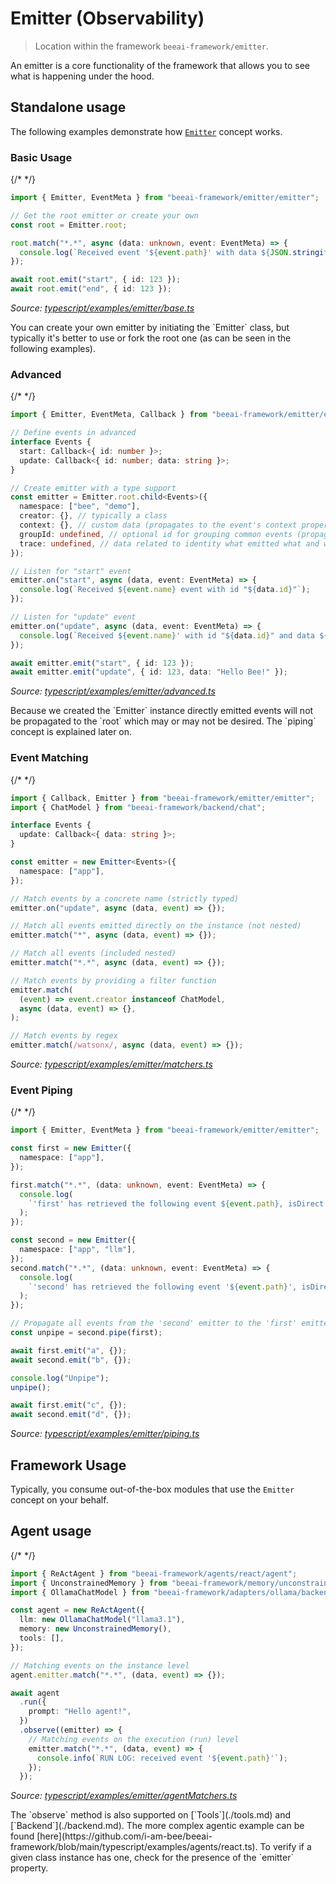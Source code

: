 # Emitter (Observability)

> Location within the framework `beeai-framework/emitter`.

An emitter is a core functionality of the framework that allows you to see what is happening under the hood.

## Standalone usage

The following examples demonstrate how [`Emitter`](https://github.com/i-am-bee/beeai-framework/blob/main/typescript/src/emitter/emitter.ts) concept works.

### Basic Usage

{/* <!-- embedme typescript/examples/emitter/base.ts --> */}

```ts
import { Emitter, EventMeta } from "beeai-framework/emitter/emitter";

// Get the root emitter or create your own
const root = Emitter.root;

root.match("*.*", async (data: unknown, event: EventMeta) => {
  console.log(`Received event '${event.path}' with data ${JSON.stringify(data)}`);
});

await root.emit("start", { id: 123 });
await root.emit("end", { id: 123 });
```

_Source: [typescript/examples/emitter/base.ts](https://github.com/i-am-bee/beeai-framework/blob/main/typescript/examples/emitter/base.ts)_

<Note>
You can create your own emitter by initiating the `Emitter` class, but typically it's better to use or fork the root one (as can be seen in the following examples).
</Note>

### Advanced

{/* <!-- embedme typescript/examples/emitter/advanced.ts --> */}

```ts
import { Emitter, EventMeta, Callback } from "beeai-framework/emitter/emitter";

// Define events in advanced
interface Events {
  start: Callback<{ id: number }>;
  update: Callback<{ id: number; data: string }>;
}

// Create emitter with a type support
const emitter = Emitter.root.child<Events>({
  namespace: ["bee", "demo"],
  creator: {}, // typically a class
  context: {}, // custom data (propagates to the event's context property)
  groupId: undefined, // optional id for grouping common events (propagates to the event's groupId property)
  trace: undefined, // data related to identity what emitted what and which context (internally used by framework's components)
});

// Listen for "start" event
emitter.on("start", async (data, event: EventMeta) => {
  console.log(`Received ${event.name} event with id "${data.id}"`);
});

// Listen for "update" event
emitter.on("update", async (data, event: EventMeta) => {
  console.log(`Received ${event.name}' with id "${data.id}" and data ${data.data}`);
});

await emitter.emit("start", { id: 123 });
await emitter.emit("update", { id: 123, data: "Hello Bee!" });
```

_Source: [typescript/examples/emitter/advanced.ts](https://github.com/i-am-bee/beeai-framework/blob/main/typescript/examples/emitter/advanced.ts)_

<Note>
Because we created the `Emitter` instance directly emitted events will not be propagated to the `root` which may or may not be desired.
The `piping` concept is explained later on.
</Note>

### Event Matching

{/* <!-- embedme typescript/examples/emitter/matchers.ts --> */}

```ts
import { Callback, Emitter } from "beeai-framework/emitter/emitter";
import { ChatModel } from "beeai-framework/backend/chat";

interface Events {
  update: Callback<{ data: string }>;
}

const emitter = new Emitter<Events>({
  namespace: ["app"],
});

// Match events by a concrete name (strictly typed)
emitter.on("update", async (data, event) => {});

// Match all events emitted directly on the instance (not nested)
emitter.match("*", async (data, event) => {});

// Match all events (included nested)
emitter.match("*.*", async (data, event) => {});

// Match events by providing a filter function
emitter.match(
  (event) => event.creator instanceof ChatModel,
  async (data, event) => {},
);

// Match events by regex
emitter.match(/watsonx/, async (data, event) => {});
```

_Source: [typescript/examples/emitter/matchers.ts](https://github.com/i-am-bee/beeai-framework/blob/main/typescript/examples/emitter/matchers.ts)_

### Event Piping

{/* <!-- embedme typescript/examples/emitter/piping.ts --> */}

```ts
import { Emitter, EventMeta } from "beeai-framework/emitter/emitter";

const first = new Emitter({
  namespace: ["app"],
});

first.match("*.*", (data: unknown, event: EventMeta) => {
  console.log(
    `'first' has retrieved the following event ${event.path}, isDirect: ${event.source === first}`,
  );
});

const second = new Emitter({
  namespace: ["app", "llm"],
});
second.match("*.*", (data: unknown, event: EventMeta) => {
  console.log(
    `'second' has retrieved the following event '${event.path}', isDirect: ${event.source === second}`,
  );
});

// Propagate all events from the 'second' emitter to the 'first' emitter
const unpipe = second.pipe(first);

await first.emit("a", {});
await second.emit("b", {});

console.log("Unpipe");
unpipe();

await first.emit("c", {});
await second.emit("d", {});
```

_Source: [typescript/examples/emitter/piping.ts](https://github.com/i-am-bee/beeai-framework/blob/main/typescript/examples/emitter/piping.ts)_

## Framework Usage

Typically, you consume out-of-the-box modules that use the `Emitter` concept on your behalf.

## Agent usage

{/* <!-- embedme typescript/examples/emitter/agentMatchers.ts --> */}

```ts
import { ReActAgent } from "beeai-framework/agents/react/agent";
import { UnconstrainedMemory } from "beeai-framework/memory/unconstrainedMemory";
import { OllamaChatModel } from "beeai-framework/adapters/ollama/backend/chat";

const agent = new ReActAgent({
  llm: new OllamaChatModel("llama3.1"),
  memory: new UnconstrainedMemory(),
  tools: [],
});

// Matching events on the instance level
agent.emitter.match("*.*", (data, event) => {});

await agent
  .run({
    prompt: "Hello agent!",
  })
  .observe((emitter) => {
    // Matching events on the execution (run) level
    emitter.match("*.*", (data, event) => {
      console.info(`RUN LOG: received event '${event.path}'`);
    });
  });
```

_Source: [typescript/examples/emitter/agentMatchers.ts](https://github.com/i-am-bee/beeai-framework/blob/main/typescript/examples/emitter/agentMatchers.ts)_

<Important>
The `observe` method is also supported on [`Tools`](./tools.md) and [`Backend`](./backend.md).
</Important>

<Tip>
The more complex agentic example can be found [here](https://github.com/i-am-bee/beeai-framework/blob/main/typescript/examples/agents/react.ts).
</Tip>

<Tip>
To verify if a given class instance has one, check for the presence of the `emitter` property.
</Tip>
